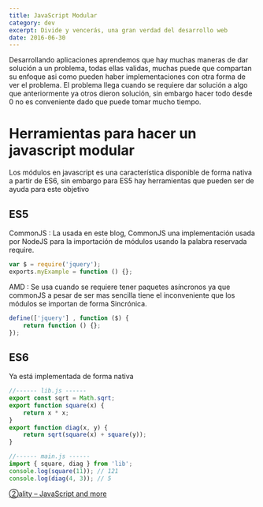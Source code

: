```yaml
---
title: JavaScript Modular
category: dev
excerpt: Divide y vencerás, una gran verdad del desarrollo web
date: 2016-06-30
---
```


Desarrollando aplicaciones aprendemos que hay muchas maneras de dar solución a un problema, todas ellas validas, muchas puede que compartan su enfoque asi como pueden haber implementaciones con otra forma de ver el problema. El problema llega cuando se requiere dar solución a algo que anteriormente ya otros dieron solución, sin embargo hacer todo desde 0 no es conveniente dado que puede tomar mucho tiempo.

# Herramientas para hacer un javascript modular

Los módulos en javascript es una característica disponible de forma nativa a partir de ES6, sin embargo para ES5 hay herramientas que pueden ser de ayuda para este objetivo

## ES5

CommonJS
: La usada en este blog, CommonJS una implementación usada por NodeJS para la importación de módulos usando la palabra reservada require.

```javascript
var $ = require('jquery');
exports.myExample = function () {};
```

AMD
: Se usa cuando se requiere tener paquetes asíncronos ya que commonJS a pesar de ser mas sencilla tiene el inconveniente que los módulos se importan de forma Sincrónica.

```javascript
define(['jquery'] , function ($) {
    return function () {};
});
```

## ES6

Ya está implementada de forma nativa

```javascript
//------ lib.js ------
export const sqrt = Math.sqrt;
export function square(x) {
    return x * x;
}
export function diag(x, y) {
    return sqrt(square(x) + square(y));
}

//------ main.js ------
import { square, diag } from 'lib';
console.log(square(11)); // 121
console.log(diag(4, 3)); // 5
```

[②ality – JavaScript and more](http://www.2ality.com/2014/09/es6-modules-final.html)
